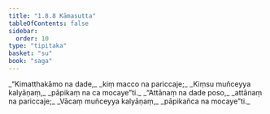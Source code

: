 ```yaml
---
title: "1.8.8 Kāmasutta"
tableOfContents: false
sidebar:
  order: 10
type: "tipitaka"
basket: "su"
book: "saga"
---
```



<DynamicBreadcrumb />

<Division number="78" book="saga">

<Paragraph number="355" type="verses" book="saga">
_“Kimatthakāmo na dade,_  
_kiṃ macco na pariccaje;_  
_Kiṃsu muñceyya kalyāṇaṃ,_  
_pāpikaṃ na ca mocaye”ti._  

</Paragraph>

<Paragraph number="356" type="verses" book="saga">
_“Attānaṃ na dade poso,_  
_attānaṃ na pariccaje;_  
_Vācaṃ muñceyya kalyāṇaṃ,_  
_pāpikañca na mocaye”ti._
</Paragraph>
</Division>